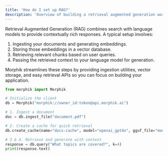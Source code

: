```yaml
---
title: 'How do I set up RAG?'
description: 'Overview of building a retrieval augmented generation workflow'
---
```


Retrieval Augmented Generation (RAG) combines search with language models to provide contextually rich responses. A typical setup involves:

1. Ingesting your documents and generating embeddings.
2. Storing those embeddings in a vector database.
3. Retrieving relevant chunks based on user queries.
4. Passing the retrieved context to your language model for generation.

Morphik streamlines these steps by providing ingestion utilities, vector storage, and easy retrieval APIs so you can focus on building your application.

```python
from morphik import Morphik

# Initialize the client
db = Morphik("morphik://owner_id:token@api.morphik.ai")

# 1. Ingest a document
doc = db.ingest_file("document.pdf")

# 2. Create a cache for quick retrieval
db.create_cache(name="docs-cache", model="openai_gpt4o", gguf_file="model.gguf", docs=[doc.id])

# 3 & 4. Retrieve and generate with context
response = db.query("What topics are covered?", k=4)
print(response.text)
```